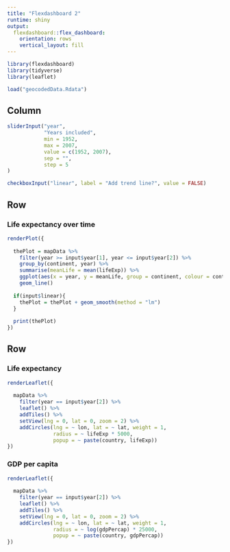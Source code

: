 ```yaml
---
title: "Flexdashboard 2"
runtime: shiny
output: 
  flexdashboard::flex_dashboard:
    orientation: rows
    vertical_layout: fill
---
```


```r
library(flexdashboard)
library(tidyverse)
library(leaflet)

load("geocodedData.Rdata")
```

Column {.sidebar}
-----------------------------------------------------------------------

```r
sliderInput("year",
            "Years included",
            min = 1952,
            max = 2007,
            value = c(1952, 2007),
            sep = "",
            step = 5
)

checkboxInput("linear", label = "Add trend line?", value = FALSE)
```

Row
-----------------------------------------------------------------------

### Life expectancy over time

```r
renderPlot({
  
  thePlot = mapData %>%
    filter(year >= input$year[1], year <= input$year[2]) %>%
    group_by(continent, year) %>%
    summarise(meanLife = mean(lifeExp)) %>%
    ggplot(aes(x = year, y = meanLife, group = continent, colour = continent)) +
    geom_line()
  
  if(input$linear){ 
    thePlot = thePlot + geom_smooth(method = "lm") 
  } 
  
  print(thePlot)
})
```

Row {.tabset}
-----------------------------------------------------------------------

### Life expectancy

```r

renderLeaflet({
  
  mapData %>%
    filter(year == input$year[2]) %>%
    leaflet() %>%
    addTiles() %>%
    setView(lng = 0, lat = 0, zoom = 2) %>%
    addCircles(lng = ~ lon, lat = ~ lat, weight = 1,
               radius = ~ lifeExp * 5000, 
               popup = ~ paste(country, lifeExp))
})

```

### GDP per capita

```r

renderLeaflet({
  
  mapData %>%
    filter(year == input$year[2]) %>%
    leaflet() %>%
    addTiles() %>%
    setView(lng = 0, lat = 0, zoom = 2) %>%
    addCircles(lng = ~ lon, lat = ~ lat, weight = 1,
               radius = ~ log(gdpPercap) * 25000, 
               popup = ~ paste(country, gdpPercap))
})

```
